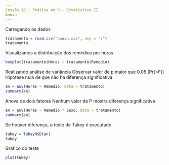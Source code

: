 ```yaml
---
Sessão 18 - Prática em R - Estatística II
Anova
---
```


Carregando os dados
```r
tratamento = read.csv("anova.csv", sep = ";")
tratamento
```

Visualizamos a distribuição dos remédios por horas
```r
boxplot(tratamento$Horas ~ tratamento$Remedio)
```

Realizando análise de variância
Observar valor de p maior que 0.05 (Pr(>F))
Hipótese nula de que não há diferença significativa
```r
an = aov(Horas ~ Remedio, data = tratamento)
summary(an)
```

Anova de dois fatores
Nenhum valor de P mostra diferença significativa
```r
an = aov(Horas ~ Remedio * Sexo, data = tratamento)
summary(an)
```

Se houver diferença, o teste de Tukey é executado
```r
tukey = TukeyHSD(an)
tukey
```

Gráfico do teste
```r
plot(tukey)
```

